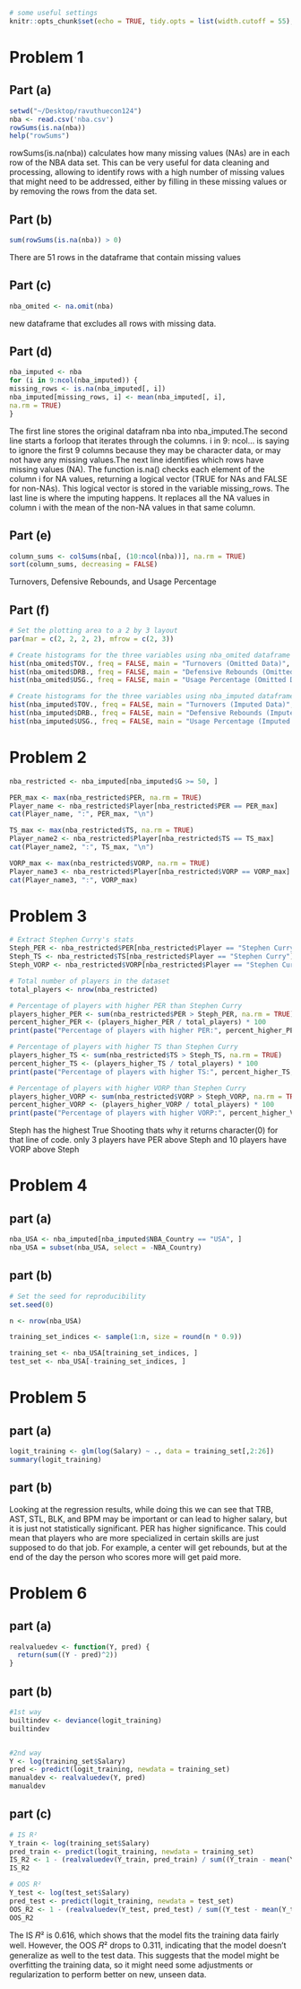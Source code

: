 

```r
# some useful settings
knitr::opts_chunk$set(echo = TRUE, tidy.opts = list(width.cutoff = 55), tidy = TRUE, fig.align="center")
```

# Problem 1

## Part (a)
```r
setwd("~/Desktop/ravuthuecon124")
nba <- read.csv('nba.csv')
rowSums(is.na(nba))
help("rowSums")
```
rowSums(is.na(nba)) calculates how many missing values (NAs) are in each row of the NBA data set. This can be very useful for data cleaning and processing, allowing to identify rows with a high number of missing values that might need to be addressed, either by filling in these missing values or by removing the rows from the data set.


## Part (b)
```r
sum(rowSums(is.na(nba)) > 0)
```
There are 51 rows in the dataframe that contain missing values


## Part (c)
```r
nba_omited <- na.omit(nba)
```
new dataframe that excludes all rows with missing
data.

## Part (d)
```r
nba_imputed <- nba 
for (i in 9:ncol(nba_imputed)) {
missing_rows <- is.na(nba_imputed[, i])
nba_imputed[missing_rows, i] <- mean(nba_imputed[, i],
na.rm = TRUE)
}
```
The first line stores the original datafram nba into nba_imputed.The second line starts a forloop that iterates through the columns. i in 9: ncol... is saying to ignore the first 9 columns because they may be character data, or may not have any missing values.The next line identifies which rows have missing values (NA). The function is.na() checks each element of the column i for NA values, returning a logical vector (TRUE for NAs and FALSE for non-NAs). This logical vector is stored in the variable missing_rows. The last line is where the imputing happens. It replaces all the NA values in column i with the mean of the non-NA values in that same column. 


## Part (e)
```r
column_sums <- colSums(nba[, (10:ncol(nba))], na.rm = TRUE)
sort(column_sums, decreasing = FALSE)

```
Turnovers, Defensive Rebounds, and Usage Percentage


## Part (f)
```r
# Set the plotting area to a 2 by 3 layout
par(mar = c(2, 2, 2, 2), mfrow = c(2, 3))

# Create histograms for the three variables using nba_omited dataframe
hist(nba_omited$TOV., freq = FALSE, main = "Turnovers (Omitted Data)", xlab = "TOV.", col = "blue")
hist(nba_omited$DRB., freq = FALSE, main = "Defensive Rebounds (Omitted Data)", xlab = "Defensive Rebounds", col = "green")
hist(nba_omited$USG., freq = FALSE, main = "Usage Percentage (Omitted Data)", xlab = "Usage Percentage", col = "red")

# Create histograms for the three variables using nba_imputed dataframe
hist(nba_imputed$TOV., freq = FALSE, main = "Turnovers (Imputed Data)", xlab = "Turnovers", col = "blue")
hist(nba_imputed$DRB., freq = FALSE, main = "Defensive Rebounds (Imputed Data)", xlab = "Defensive Rebounds", col = "green")
hist(nba_imputed$USG., freq = FALSE, main = "Usage Percentage (Imputed Data)", xlab = "Usage Percentage", col = "red")


```


# Problem 2
```r
nba_restricted <- nba_imputed[nba_imputed$G >= 50, ]

PER_max <- max(nba_restricted$PER, na.rm = TRUE)
Player_name <- nba_restricted$Player[nba_restricted$PER == PER_max]
cat(Player_name, ":", PER_max, "\n")

TS_max <- max(nba_restricted$TS, na.rm = TRUE)
Player_name2 <- nba_restricted$Player[nba_restricted$TS == TS_max]
cat(Player_name2, ":", TS_max, "\n")

VORP_max <- max(nba_restricted$VORP, na.rm = TRUE)
Player_name3 <- nba_restricted$Player[nba_restricted$VORP == VORP_max]
cat(Player_name3, ":", VORP_max)
```


# Problem 3
```r
# Extract Stephen Curry's stats
Steph_PER <- nba_restricted$PER[nba_restricted$Player == "Stephen Curry"]
Steph_TS <- nba_restricted$TS[nba_restricted$Player == "Stephen Curry"]
Steph_VORP <- nba_restricted$VORP[nba_restricted$Player == "Stephen Curry"]

# Total number of players in the dataset
total_players <- nrow(nba_restricted)

# Percentage of players with higher PER than Stephen Curry
players_higher_PER <- sum(nba_restricted$PER > Steph_PER, na.rm = TRUE)
percent_higher_PER <- (players_higher_PER / total_players) * 100
print(paste("Percentage of players with higher PER:", percent_higher_PER, "%"))

# Percentage of players with higher TS than Stephen Curry
players_higher_TS <- sum(nba_restricted$TS > Steph_TS, na.rm = TRUE)
percent_higher_TS <- (players_higher_TS / total_players) * 100
print(paste("Percentage of players with higher TS:", percent_higher_TS, "%"))

# Percentage of players with higher VORP than Stephen Curry
players_higher_VORP <- sum(nba_restricted$VORP > Steph_VORP, na.rm = TRUE)
percent_higher_VORP <- (players_higher_VORP / total_players) * 100
print(paste("Percentage of players with higher VORP:", percent_higher_VORP, "%"))
```
Steph has the highest True Shooting thats why it returns character(0) for that line of code. only 3 players have PER above Steph and 10 players have VORP above Steph


# Problem 4
## part (a)
```r
nba_USA <- nba_imputed[nba_imputed$NBA_Country == "USA", ]
nba_USA = subset(nba_USA, select = -NBA_Country)
```

## part (b)
```r
# Set the seed for reproducibility
set.seed(0)

n <- nrow(nba_USA)

training_set_indices <- sample(1:n, size = round(n * 0.9))

training_set <- nba_USA[training_set_indices, ]
test_set <- nba_USA[-training_set_indices, ]
```

# Problem 5
## part (a)
```r

logit_training <- glm(log(Salary) ~ ., data = training_set[,2:26])
summary(logit_training)
```

## part (b)
Looking at the regression results, while doing this we can see that TRB, AST, STL, BLK, and BPM may be important or can lead to higher salary, but it is just not statistically significant. PER has higher significance. This could mean that players who are more specialized in certain skills are just supposed to do that job. For example, a center will get rebounds, but at the end of the day the person who scores more will get paid more. 

# Problem 6
## part (a)
```r

realvaluedev <- function(Y, pred) {
  return(sum((Y - pred)^2))
}
```

## part (b)
```r
#1st way
builtindev <- deviance(logit_training)
builtindev


#2nd way
Y <- log(training_set$Salary)
pred <- predict(logit_training, newdata = training_set)
manualdev <- realvaluedev(Y, pred)
manualdev


```

## part (c)
```r
# IS R²
Y_train <- log(training_set$Salary)
pred_train <- predict(logit_training, newdata = training_set)
IS_R2 <- 1 - (realvaluedev(Y_train, pred_train) / sum((Y_train - mean(Y_train))^2))
IS_R2

# OOS R²
Y_test <- log(test_set$Salary)
pred_test <- predict(logit_training, newdata = test_set)
OOS_R2 <- 1 - (realvaluedev(Y_test, pred_test) / sum((Y_test - mean(Y_test))^2))
OOS_R2

```
The IS 𝑅² is 0.616, which shows that the model fits the training data fairly well. However, the OOS 𝑅² drops to 0.311, indicating that the model doesn't generalize as well to the test data. This suggests that the model might be overfitting the training data, so it might need some adjustments or regularization to perform better on new, unseen data.

